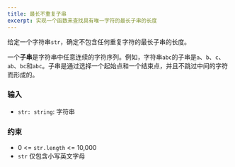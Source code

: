 ```yaml
---
title: 最长不重复子串
excerpt: 实现一个函数来查找具有唯一字符的最长子串的长度
---
```



给定一个字符串`str`，确定不包含任何重复字符的最长子串的长度。

一个**子串**是字符串中任意连续的字符序列。例如，字符串`abc`的子串是`a`、`b`、`c`、`ab`、`bc`和`abc`。子串是通过选择一个起始点和一个结束点，并且不跳过中间的字符而形成的。

### 输入

- `str: string`: 字符串

<MDXTestExamples testCases={runTestCases} />

### 约束

- 0 &lt;= `str.length` &lt;= 10,000
- `str` 仅包含小写英文字母
